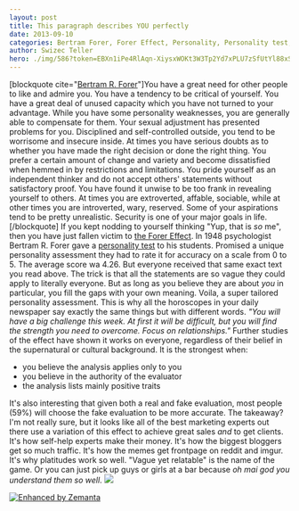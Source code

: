 ```yaml
---
layout: post
title: This paragraph describes YOU perfectly
date: 2013-09-10
categories: Bertram Forer, Forer Effect, Personality, Personality test, Psychology, Social Sciences
author: Swizec Teller
hero: ./img/586?token=EBXn1iPe4RlAqn-XiysxWOKt3W3Tp2Yd7xPLU7zSfUtYl88xStVS85jOgIQSC611Wwb0T7RxvUP-S9GWihLW9is
---
```


\[blockquote cite="[Bertram R. Forer](http://en.wikipedia.org/wiki/Bertram_Forer "Bertram Forer")"]You have a great need for other people to like and admire you. You have a tendency to be critical of yourself. You have a great deal of unused capacity which you have not turned to your advantage. While you have some personality weaknesses, you are generally able to compensate for them. Your sexual adjustment has presented problems for you. Disciplined and self-controlled outside, you tend to be worrisome and insecure inside. At times you have serious doubts as to whether you have made the right decision or done the right thing. You prefer a certain amount of change and variety and become dissatisfied when hemmed in by restrictions and limitations. You pride yourself as an independent thinker and do not accept others' statements without satisfactory proof. You have found it unwise to be too frank in revealing yourself to others. At times you are extroverted, affable, sociable, while at other times you are introverted, wary, reserved. Some of your aspirations tend to be pretty unrealistic. Security is one of your major goals in life.\[/blockquote] If you kept nodding to yourself thinking "Yup, that is _so_ me", then you have just fallen victim to [the Forer Effect](http://en.wikipedia.org/wiki/Forer_effect "Forer effect"). In 1948 psychologist Bertram R. Forer gave a [personality test](http://en.wikipedia.org/wiki/Personality_test "Personality test") to his students. Promised a unique personality assessment they had to rate it for accuracy on a scale from 0 to 5. The average score wa 4.26. But everyone received that same exact text you read above. The trick is that all the statements are so vague they could apply to literally everyone. But as long as you believe they are about _you_ in particular, you fill the gaps with your own meaning. Voila, a super tailored personality assessment. This is why all the horoscopes in your daily newspaper say exactly the same things but with different words. _"You will have a big challenge this week. At first it will be difficult, but you will find the strength you need to overcome. Focus on relationships."_ Further studies of the effect have shown it works on everyone, regardless of their belief in the supernatural or cultural background. It is the strongest when:

-   you believe the analysis applies only to you
-   you believe in the authority of the evaluator
-   the analysis lists mainly positive traits

It's also interesting that given both a real and fake evaluation, most people (59%) will choose the fake evaluation to be more accurate. The takeaway? I'm not really sure, but it looks like all of the best marketing experts out there use a variation of this effect to achieve great sales _and_ to get clients. It's how self-help experts make their money. It's how the biggest bloggers get so much traffic. It's how the memes get frontpage on reddit and imgur. It's why platitudes work so well. "Vague yet relatable" is the name of the game. Or you can just pick up guys or girls at a bar because _oh mai god you understand them so well_. ![](./img/586?token=EBXn1iPe4RlAqn-XiysxWOKt3W3Tp2Yd7xPLU7zSfUtYl88xStVS85jOgIQSC611Wwb0T7RxvUP-S9GWihLW9is)

[![Enhanced by Zemanta](http://img.zemanta.com/zemified_e.png?x-id=401f4845-6d7b-46ee-b466-5720321e5555)](http://www.zemanta.com/?px "Enhanced by Zemanta")
